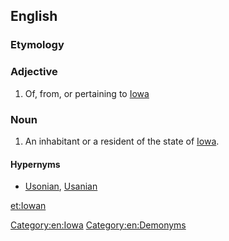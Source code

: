 ==English==

===Etymology===
{{suffix|Iowa|an}}

===Adjective===
{{en-adj|-}}

# Of, from, or pertaining to [[Iowa]]

===Noun===
{{en-noun}}

# An inhabitant or a resident of the state of [[Iowa]].

====Hypernyms====
*[[Usonian]], [[Usanian]]

[[Category:en:Iowa]]
[[Category:en:Demonyms]]

[[et:Iowan]]